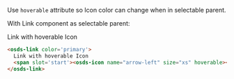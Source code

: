 Use `hoverable` attribute so Icon color can change when in selectable parent.

With Link component as selectable parent:

<osds-link color='primary'>
  Link with hoverable Icon
  <span slot='start'><osds-icon name="arrow-left" size="xs" hoverable></osds-icon></span>
</osds-link>

```html
<osds-link color='primary'>
  Link with hoverable Icon
  <span slot='start'><osds-icon name="arrow-left" size="xs" hoverable></osds-icon></span>
</osds-link>
```
